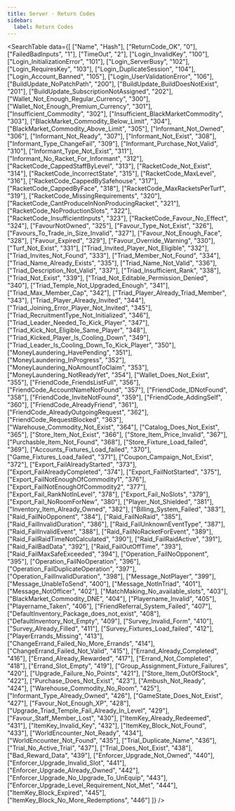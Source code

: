 ```yaml
---
title: Server - Return Codes
sidebar:
  label: Return Codes
---
```




<SearchTable data={[
    ["Name", "Hash"],
    ["ReturnCode_OK", "0"],
    ["FailedBadInputs", "1"],
    ["TimeOut", "2"],
    ["Login_InvalidKey", "100"],
    ["Login_InitializationError", "101"],
    ["Login_ServerBusy", "102"],
    ["Login_RequiresKey", "103"],
    ["Login_DuplicateSession", "104"],
    ["Login_Account_Banned", "105"],
    ["Login_UserValidationError", "106"],
    ["BuildUpdate_NoPatchPath", "200"],
    ["BuildUpdate_BuildDoesNotExist", "201"],
    ["BuildUpdate_SubscriptionNotAssigned", "202"],
    ["Wallet_Not_Enough_Regular_Currency", "300"],
    ["Wallet_Not_Enough_Premium_Currency", "301"],
    ["Insufficient_Commodity", "302"],
    ["Insufficient_BlackMarketCommodity", "303"],
    ["BlackMarket_Commodity_Below_Limit", "304"],
    ["BlackMarket_Commodity_Above_Limit", "305"],
    ["Informant_Not_Owned", "306"],
    ["Informant_Not_Ready", "307"],
    ["Informant_Not_Exist", "308"],
    ["Informant_Type_ChangeFail", "309"],
    ["Informant_Purchase_Not_Valid", "310"],
    ["Informant_Type_Not_Exist", "311"],
    ["Informant_No_Racket_For_Informant", "312"],
    ["RacketCode_CappedStaffByLevel", "313"],
    ["RacketCode_Not_Exist", "314"],
    ["RacketCode_IncorrectState", "315"],
    ["RacketCode_MaxLevel", "316"],
    ["RacketCode_CappedBySafehouse", "317"],
    ["RacketCode_CappedByFace", "318"],
    ["RacketCode_MaxRacketsPerTurf", "319"],
    ["RacketCode_MissingRequirements", "320"],
    ["RacketCode_CantProduceInNonProducingRacket", "321"],
    ["RacketCode_NoProductionSlots", "322"],
    ["RacketCode_InsufficientInputs", "323"],
    ["RacketCode_Favour_No_Effect", "324"],
    ["FavourNotOwned", "325"],
    ["Favour_Type_Not_Exist", "326"],
    ["Favours_To_Trade_in_Size_Invalid", "327"],
    ["Favour_Not_Enough_Face", "328"],
    ["Favour_Expired", "329"],
    ["Favour_Override_Warning", "330"],
    ["Turf_Not_Exist", "331"],
    ["Triad_Invited_Player_Not_Eligible", "332"],
    ["Triad_Invites_Not_Found", "333"],
    ["Triad_Member_Not_Found", "334"],
    ["Triad_Name_Already_Exists", "335"],
    ["Triad_Name_Not_Valid", "336"],
    ["Triad_Description_Not_Valid", "337"],
    ["Triad_Insufficient_Rank", "338"],
    ["Triad_Not_Exist", "339"],
    ["Triad_Not_Editable_Permission_Denied", "340"],
    ["Triad_Temple_Not_Upgraded_Enough", "341"],
    ["Triad_Max_Member_Cap", "342"],
    ["Triad_Player_Already_Triad_Member", "343"],
    ["Triad_Player_Already_Invited", "344"],
    ["Triad_Joining_Error_Player_Not_Invited", "345"],
    ["Triad_RecruitmentType_Not_Initialized", "346"],
    ["Triad_Leader_Needed_To_Kick_Player", "347"],
    ["Triad_Kick_Not_Eligible_Same_Player", "348"],
    ["Triad_Kicked_Player_Is_Cooling_Down", "349"],
    ["Triad_Leader_Is_Cooling_Down_To_Kick_Player", "350"],
    ["MoneyLaundering_HavePending", "351"],
    ["MoneyLaundering_InProgress", "352"],
    ["MoneyLaundering_NoAmountToClaim", "353"],
    ["MoneyLaundering_NotReadyYet", "354"],
    ["Wallet_Does_Not_Exist", "355"],
    ["FriendCode_FriendsListFull", "356"],
    ["FriendCode_AccountNameNotFound", "357"],
    ["FriendCode_IDNotFound", "358"],
    ["FriendCode_InviteNotFound", "359"],
    ["FriendCode_AddingSelf", "360"],
    ["FriendCode_AlreadyFriend", "361"],
    ["FriendCode_AlreadyOutgoingRequest", "362"],
    ["FriendCode_RequestBlocked", "363"],
    ["Warehouse_Commodity_Not_Exist", "364"],
    ["Catalog_Does_Not_Exist", "365"],
    ["Store_Item_Not_Exist", "366"],
    ["Store_Item_Price_Invalid", "367"],
    ["Purchasble_Item_Not_Found", "368"],
    ["Store_Fixture_Load_failed", "369"],
    ["Accounts_Fixtures_Load_failed", "370"],
    ["Game_Fixtures_Load_failed", "371"],
    ["Coupon_Campaign_Not_Exist", "372"],
    ["Export_FailAlreadyStarted", "373"],
    ["Export_FailAlreadyCompleted", "374"],
    ["Export_FailNotStarted", "375"],
    ["Export_FailNotEnoughOfCommodity1", "376"],
    ["Export_FailNotEnoughOfCommodity2", "377"],
    ["Export_Fail_RankNotInLevel", "378"],
    ["Export_Fail_NoSlots", "379"],
    ["Export_Fail_NoRoomForNew", "380"],
    ["Player_Not_Shielded", "381"],
    ["Inventory_Item_Already_Owned", "382"],
    ["Billing_System_Failed", "383"],
    ["Raid_FailNoOpponent", "384"],
    ["Raid_FailNoRaid", "385"],
    ["Raid_FailInvalidDuration", "386"],
    ["Raid_FailUnknownEventType", "387"],
    ["Raid_FailInvalidEvent", "388"],
    ["Raid_FailNoRacketForEvent", "389"],
    ["Raid_FailRaidTimeNotCalculated", "390"],
    ["Raid_FailRaidActive", "391"],
    ["Raid_FailBadData", "392"],
    ["Raid_FailOutOffTime", "393"],
    ["Raid_FailMaxSafeExceeded", "394"],
    ["Operation_FailNoOpponent", "395"],
    ["Operation_FailNoOperation", "396"],
    ["Operation_FailDuplicateOperation", "397"],
    ["Operation_FailInvalidDuration", "398"],
    ["Message_NotPlayer", "399"],
    ["Message_UnableToSend", "400"],
    ["Message_NotInTriad", "401"],
    ["Message_NotOfficer", "402"],
    ["MatchMaking_No_available_slots", "403"],
    ["BlackMarket_Commodity_DNE", "404"],
    ["Playername_Invalid", "405"],
    ["Playername_Taken", "406"],
    ["FriendReferral_System_Failed", "407"],
    ["DefaultInventory_Package_does_not_exist", "408"],
    ["DefaultInventory_Not_Empty", "409"],
    ["Survey_Invalid_Form", "410"],
    ["Survey_Already_Filled", "411"],
    ["Survey_Fixtures_Load_failed", "412"],
    ["PlayerErrands_Missing", "413"],
    ["ChangeErrand_Failed_No_More_Errands", "414"],
    ["ChangeErrand_Failed_Not_Valid", "415"],
    ["Errand_Already_Completed", "416"],
    ["Errand_Already_Rewarded", "417"],
    ["Errand_Not_Completed", "418"],
    ["Errand_Slot_Empty", "419"],
    ["Group_Assignment_Fixture_Failures", "420"],
    ["Upgrade_Failure_No_Points", "421"],
    ["Store_Item_OutOfStock", "422"],
    ["Purchase_Does_Not_Exist", "423"],
    ["Ambush_Not_Ready", "424"],
    ["Warehouse_Commodity_No_Room", "425"],
    ["Informant_Type_Already_Owned", "426"],
    ["GameState_Does_Not_Exist", "427"],
    ["Favour_Not_Enough_XP", "428"],
    ["Upgrade_Triad_Temple_Fail_Already_In_Level", "429"],
    ["Favour_Staff_Member_Lost", "430"],
    ["ItemKey_Already_Redeemed", "431"],
    ["ItemKey_Invalid_Key", "432"],
    ["ItemKey_Block_Not_Found", "433"],
    ["WorldEncounter_Not_Ready", "434"],
    ["WorldEncounter_Not_Found", "435"],
    ["Trial_Duplicate_Name", "436"],
    ["Trial_No_Active_Trial", "437"],
    ["Trial_Does_Not_Exist", "438"],
    ["Bad_Reward_Data", "439"],
    ["Enforcer_Upgrade_Not_Owned", "440"],
    ["Enforcer_Upgrade_Invalid_Slot", "441"],
    ["Enforcer_Upgrade_Already_Owned", "442"],
    ["Enforcer_Upgrade_No_Upgrade_To_UnEquip", "443"],
    ["Enforcer_Upgrade_Level_Requirement_Not_Met", "444"],
    ["ItemKey_Block_Expired", "445"],
    ["ItemKey_Block_No_More_Redemptions", "446"]
]} />